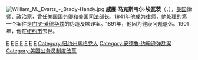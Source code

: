 [[File:William_M._Evarts_-_Brady-Handy.jpg|thumb]]
'''威廉·马克斯韦尔·埃瓦茨'''（{{lang-en|'''William Maxwell Evarts'''}}，{{bd|1818年|2月6日|1901年|2月28日|catIdx=E}}），[[美国|美国]]律师、政治家，曾任[[美国国务卿|美国国务卿]]和[[美国司法部长|美国司法部长]]。1841年他成为律师，他处理的第一个案件是[[门罗·爱德华兹|门罗·爱德华兹]]的伪造及欺诈案。1891年，他因为健康问题退休。1901年，他在[[纽约市|纽约市]]去世。

{{start box}}
{{succession box|[[亨利·斯坦伯里|亨利·斯坦伯里]]|[[埃比尼泽·R·霍尔|埃比尼泽·R·霍尔]]|[[美国司法部长|美国司法部长]]|1868年-1869年}}
{{succession box|[[汉密尔顿·菲什|汉密尔顿·菲什]]|[[詹姆斯·G·布莱恩|詹姆斯·G·布莱恩]]|[[美国国务卿|美国国务卿]]|1877年-1881年}}
{{end box}}
{{us-bio-stub}}
{{Andrew Johnson cabinet}}
{{Rutherford B. Hayes cabinet}}
{{美國國務卿}}
{{Authority control}}
[[Category:美国国务卿|E]]
[[Category:美国司法部长|E]]
[[Category:美国共和党联邦参议员|E]]
[[Category:19世纪美国政治人物|E]]
[[Category:耶魯大學校友|E]]
[[Category:哈佛大學校友|E]]
[[Category:纽约州共和党人|E]]
[[Category:纽约州辉格党人|Category:纽约州辉格党人]]
[[Category:安德鲁·约翰逊弹劾案|Category:安德鲁·约翰逊弹劾案]]
[[Category:美国公务员制度改革|Category:美国公务员制度改革]]